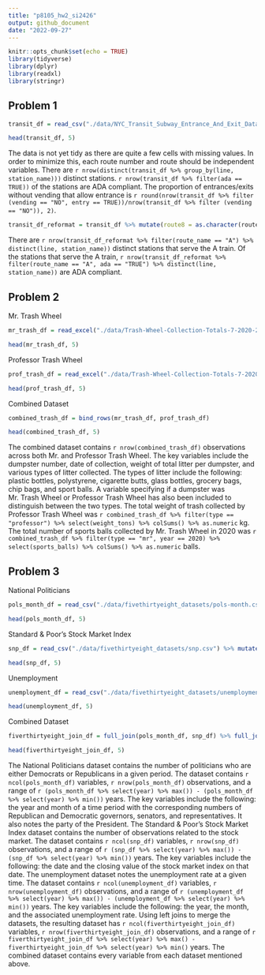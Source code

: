 ```yaml
---
title: "p8105_hw2_si2426"
output: github_document
date: "2022-09-27"
---
```


```r
knitr::opts_chunk$set(echo = TRUE)
library(tidyverse)
library(dplyr)
library(readxl)
library(stringr)
```

## Problem 1

```r
transit_df = read_csv("./data/NYC_Transit_Subway_Entrance_And_Exit_Data.csv") %>% janitor::clean_names() %>% select(line, station_name, station_latitude, station_longitude, route1:route11, entrance_type, entry, vending, ada) %>% mutate(entry = recode(entry, "YES" = TRUE, NO = FALSE))
```

```r
head(transit_df, 5)
```

The data is not yet tidy as there are quite a few cells with missing values. In order to minimize this, each route number and route should be independent variables.
There are `r nrow(distinct(transit_df %>% group_by(line, station_name)))` distinct stations. `r nrow(transit_df %>% filter(ada == TRUE))` of the stations are ADA compliant. The proportion of entrances/exits without vending that allow entrance is `r round(nrow(transit_df %>% filter (vending == "NO", entry == TRUE))/nrow(transit_df %>% filter (vending == "NO")), 2)`.

```r
transit_df_reformat = transit_df %>% mutate(route8 = as.character(route8), route9 = as.character(route9), route10 = as.character(route10), route11 = as.character(route11)) %>% pivot_longer(route1:route11, names_to = "route_number", values_to = "route_name")
```

There are `r nrow(transit_df_reformat %>% filter(route_name == "A") %>% distinct(line, station_name))` distinct stations that serve the A train. Of the stations that serve the A train, `r nrow(transit_df_reformat %>% filter(route_name == "A", ada == "TRUE") %>% distinct(line, station_name))` are ADA compliant.


## Problem 2

Mr. Trash Wheel
```r
mr_trash_df = read_excel("./data/Trash-Wheel-Collection-Totals-7-2020-2.xlsx", sheet = "Mr. Trash Wheel", range = cell_cols(c("A:N"))) %>% janitor::clean_names() %>% na.omit(dumpster) %>% mutate(sports_balls = as.integer(round(sports_balls))) %>% mutate(dumpster = as.numeric(dumpster)) %>% mutate(type = "mr")
```

```r
head(mr_trash_df, 5)
```

Professor Trash Wheel
```r
prof_trash_df = read_excel("./data/Trash-Wheel-Collection-Totals-7-2020-2.xlsx", sheet = "Professor Trash Wheel", range = cell_cols(c("A:N"))) %>% janitor::clean_names() %>% na.omit(dumpster) %>% mutate(sports_balls = as.integer(round(sports_balls))) %>% mutate(type = "professor")
```

```r
head(prof_trash_df, 5)
```

Combined Dataset
```r
combined_trash_df = bind_rows(mr_trash_df, prof_trash_df)
```

```r
head(combined_trash_df, 5)
```

The combined dataset contains `r nrow(combined_trash_df)` observations across both Mr. and Professor Trash Wheel. The key variables include the dumpster number, date of collection, weight of total litter per dumpster, and various types of litter collected. The types of litter include the following: plastic bottles, polystyrene, cigarette butts, glass bottles, grocery bags, chip bags, and sport balls. A variable specifying if a dumpster was Mr. Trash Wheel or Professor Trash Wheel has also been included to distinguish between the two types. The total weight of trash collected by Professor Trash Wheel was `r combined_trash_df %>% filter(type == "professor") %>% select(weight_tons) %>% colSums() %>% as.numeric` kg. The total number of sports balls collected by Mr. Trash Wheel in 2020 was `r combined_trash_df %>% filter(type == "mr", year == 2020) %>% select(sports_balls) %>% colSums() %>% as.numeric` balls.


## Problem 3

National Politicians
```r
pols_month_df = read_csv("./data/fivethirtyeight_datasets/pols-month.csv") %>% separate(col = mon, into= c("year", "month", "day")) %>% mutate(month = factor(month.name[(as.numeric(month))], levels = month.name)) %>% mutate(year = as.numeric(year)) %>% mutate(president = ifelse(prez_dem == 1, "dem", "gop")) %>% select(-c(prez_dem, prez_gop, day)) %>% arrange(year, month)
```

```r
head(pols_month_df, 5)
```

Standard & Poor's Stock Market Index
```r
snp_df = read_csv("./data/fivethirtyeight_datasets/snp.csv") %>% mutate(date = as.Date(date, format = "%m/%d/%y")) %>% separate(col = date, into = c("year", "month", "day")) %>% mutate(month = factor(month.name[(as.numeric(month))], levels = month.name)) %>% mutate(year = as.numeric(year)) %>% select(-c(day)) %>% arrange(year, month)
```

```r
head(snp_df, 5)
```

Unemployment
```r
unemployment_df = read_csv("./data/fivethirtyeight_datasets/unemployment.csv") %>% janitor::clean_names() %>% pivot_longer(jan:dec, names_to = "month", values_to = "unemployment_rate") %>% mutate(month = str_to_sentence(month)) %>% mutate(month = factor(month, levels = month.abb, labels = month.name))
```

```r
head(unemployment_df, 5)
```

Combined Dataset
```r
fiverthirtyeight_join_df = full_join(pols_month_df, snp_df) %>% full_join(unemployment_df)
```

```r
head(fiverthirtyeight_join_df, 5)
```

The National Politicians dataset contains the number of politicians who are either Democrats or Republicans in a given period. The dataset contains `r ncol(pols_month_df)` variables, `r nrow(pols_month_df)` observations, and a range of `r (pols_month_df %>% select(year) %>% max()) - (pols_month_df %>% select(year) %>% min())` years. The key variables include the following: the year and month of a time period with the corresponding numbers of Republican and Democratic governors, senators, and representatives. It also notes the party of the President. The Standard & Poor's Stock Market Index dataset contains the number of observations related to the stock market. The dataset contains `r ncol(snp_df)` variables, `r nrow(snp_df)` observations, and a range of `r (snp_df %>% select(year) %>% max()) - (snp_df %>% select(year) %>% min())` years. The key variables include the following: the date and the closing value of the stock market index on that date. The unemployment dataset notes the unemployment rate at a given time. The dataset contains `r ncol(unemployment_df)` variables, `r nrow(unemployment_df)` observations, and a range of `r (unemployment_df %>% select(year) %>% max()) - (unemployment_df %>% select(year) %>% min())` years. The key variables include the following: the year, the month, and the associated unemployment rate. Using left joins to merge the datasets, the resulting dataset has `r ncol(fiverthirtyeight_join_df)` variables, `r nrow(fiverthirtyeight_join_df)` observations, and a range of `r fiverthirtyeight_join_df %>% select(year) %>% max() - fiverthirtyeight_join_df %>% select(year) %>% min()` years. The combined dataset contains every variable from each dataset mentioned above.






